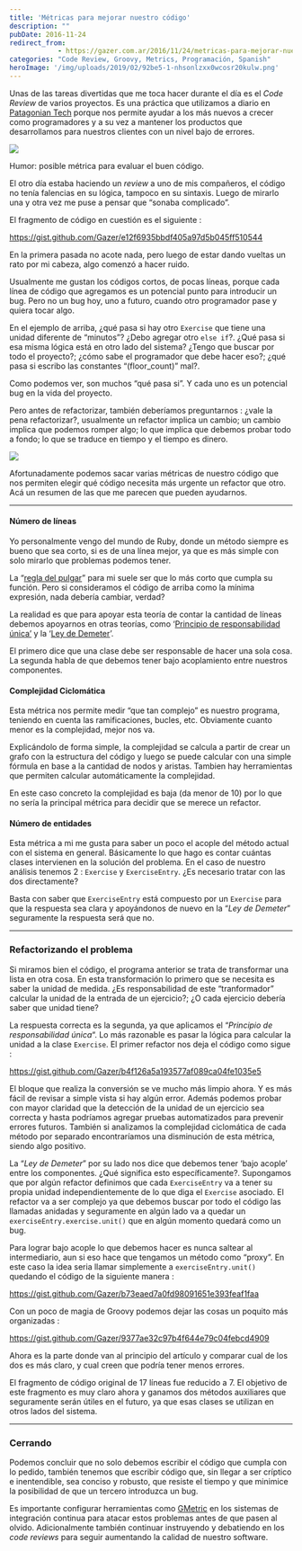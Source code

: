 ```yaml
---
title: 'Métricas para mejorar nuestro código'
description: ""
pubDate: 2016-11-24
redirect_from: 
            - https://gazer.com.ar/2016/11/24/metricas-para-mejorar-nuestro-codigo/
categories: "Code Review, Groovy, Metrics, Programación, Spanish"
heroImage: '/img/uploads/2019/02/92be5-1-nhsonlzxx0wcosr20kulw.png'
---
```

Unas de las tareas divertidas que me toca hacer durante el día es el _Code Review_ de varios proyectos. Es una práctica que utilizamos a diario en [Patagonian Tech](https://twitter.com/patagoniantech) porque nos permite ayudar a los más nuevos a crecer como programadores y a su vez a mantener los productos que desarrollamos para nuestros clientes con un nivel bajo de errores.

![](/img/uploads/2019/02/92be5-1-nhsonlzxx0wcosr20kulw.png)

Humor: posible métrica para evaluar el buen código.

El otro día estaba haciendo un _review_ a uno de mis compañeros, el código no tenía falencias en su lógica, tampoco en su sintaxis. Luego de mirarlo una y otra vez me puse a pensar que “sonaba complicado”.

El fragmento de código en cuestión es el siguiente :

https://gist.github.com/Gazer/e12f6935bbdf405a97d5b045ff510544

En la primera pasada no acote nada, pero luego de estar dando vueltas un rato por mi cabeza, algo comenzó a hacer ruido.

Usualmente me gustan los códigos cortos, de pocas líneas, porque cada línea de código que agregamos es un potencial punto para introducir un bug. Pero no un bug hoy, uno a futuro, cuando otro programador pase y quiera tocar algo.

En el ejemplo de arriba, ¿qué pasa si hay otro `Exercise` que tiene una unidad diferente de “minutos”? ¿Debo agregar otro `else if`?. ¿Qué pasa si esa misma lógica está en otro lado del sistema? ¿Tengo que buscar por todo el proyecto?; ¿cómo sabe el programador que debe hacer eso?; ¿qué pasa si escribo las constantes “(floor_count)” mal?.

Como podemos ver, son muchos “qué pasa si”. Y cada uno es un potencial bug en la vida del proyecto.

Pero antes de refactorizar, también deberíamos preguntarnos : ¿vale la pena refactorizar?, usualmente un refactor implica un cambio; un cambio implica que podemos romper algo; lo que implica que debemos probar todo a fondo; lo que se traduce en tiempo y el tiempo es dinero.

![](/img/uploads/2019/02/0a622-105kfbmsh7z0b5exxqdzdla.jpeg)

Afortunadamente podemos sacar varias métricas de nuestro código que nos permiten elegir qué código necesita más urgente un refactor que otro. Acá un resumen de las que me parecen que pueden ayudarnos.

---

#### Número de líneas

Yo personalmente vengo del mundo de Ruby, donde un método siempre es bueno que sea corto, si es de una línea mejor, ya que es más simple con solo mirarlo que problemas podemos tener.

La “[regla del pulgar](https://es.wikipedia.org/wiki/Rule_of_thumb)” para mi suele ser que lo más corto que cumpla su función. Pero si consideramos el código de arriba como la mínima expresión, nada debería cambiar, verdad?

La realidad es que para apoyar esta teoría de contar la cantidad de líneas debemos apoyarnos en otras teorías, como ‘[Principio de responsabilidad única’](https://en.wikipedia.org/wiki/Single_responsibility_principle) y la ‘[Ley de Demeter](https://en.wikipedia.org/wiki/Law_of_Demeter)’.

El primero dice que una clase debe ser responsable de hacer una sola cosa. La segunda habla de que debemos tener bajo acoplamiento entre nuestros componentes.

#### Complejidad Ciclomática

Esta métrica nos permite medir “que tan complejo” es nuestro programa, teniendo en cuenta las ramificaciones, bucles, etc. Obviamente cuanto menor es la complejidad, mejor nos va.

Explicándolo de forma simple, la complejidad se calcula a partir de crear un grafo con la estructura del código y luego se puede calcular con una simple fórmula en base a la cantidad de nodos y aristas. Tambien hay herramientas que permiten calcular automáticamente la complejidad.

En este caso concreto la complejidad es baja (da menor de 10) por lo que no sería la principal métrica para decidir que se merece un refactor.

#### Número de entidades

Esta métrica a mi me gusta para saber un poco el acople del método actual con el sistema en general. Básicamente lo que hago es contar cuántas clases intervienen en la solución del problema. En el caso de nuestro análisis tenemos 2 : `Exercise` y `ExerciseEntry`. ¿Es necesario tratar con las dos directamente?

Basta con saber que `ExerciseEntry` está compuesto por un `Exercise` para que la respuesta sea clara y apoyándonos de nuevo en la “_Ley de Demeter_” seguramente la respuesta será que no.

---

### Refactorizando el problema

Si miramos bien el código, el programa anterior se trata de transformar una lista en otra cosa. En esta transformación lo primero que se necesita es saber la unidad de medida. ¿Es responsabilidad de este “tranformador” calcular la unidad de la entrada de un ejercicio?; ¿O cada ejercicio debería saber que unidad tiene?

La respuesta correcta es la segunda, ya que aplicamos el “_Principio de responsabilidad única_“. Lo más razonable es pasar la lógica para calcular la unidad a la clase `Exercise`. El primer refactor nos deja el código como sigue :

https://gist.github.com/Gazer/b4f126a5a193577af089ca04fe1035e5

El bloque que realiza la conversión se ve mucho más limpio ahora. Y es más fácil de revisar a simple vista si hay algún error. Además podemos probar con mayor claridad que la detección de la unidad de un ejercicio sea correcta y hasta podríamos agregar pruebas automatizados para prevenir errores futuros. También si analizamos la complejidad ciclomática de cada método por separado encontraríamos una disminución de esta métrica, siendo algo positivo.

La “_Ley de Demeter_” por su lado nos dice que debemos tener ‘bajo acople’ entre los componentes. ¿Qué significa esto específicamente?. Supongamos que por algún refactor definimos que cada `ExerciseEntry` va a tener su propia unidad independientemente de lo que diga el `Exercise` asociado. El refactor va a ser complejo ya que debemos buscar por todo el código las llamadas anidadas y seguramente en algún lado va a quedar un `exerciseEntry.exercise.unit()` que en algún momento quedará como un bug.

Para lograr bajo acople lo que debemos hacer es nunca saltear al intermediario, aun si eso hace que tengamos un método como “proxy”. En este caso la idea seria llamar simplemente a `exerciseEntry.unit()` quedando el código de la siguiente manera :

https://gist.github.com/Gazer/b73eaed7a0fd98091651e393feaf1faa

Con un poco de magia de Groovy podemos dejar las cosas un poquito más organizadas :

https://gist.github.com/Gazer/9377ae32c97b4f644e79c04febcd4909

Ahora es la parte donde van al principio del artículo y comparar cual de los dos es más claro, y cual creen que podría tener menos errores.

El fragmento de código original de 17 líneas fue reducido a 7. El objetivo de este fragmento es muy claro ahora y ganamos dos métodos auxiliares que seguramente serán útiles en el futuro, ya que esas clases se utilizan en otros lados del sistema.

---

### Cerrando

Podemos concluir que no solo debemos escribir el código que cumpla con lo pedido, también tenemos que escribir código que, sin llegar a ser críptico e inentendible, sea conciso y robusto, que resiste el tiempo y que minimice la posibilidad de que un tercero introduzca un bug.

Es importante configurar herramientas como [GMetric](http://gmetrics.sourceforge.net/) en los sistemas de integración continua para atacar estos problemas antes de que pasen al olvido. Adicionalmente también continuar instruyendo y debatiendo en los _code reviews_ para seguir aumentando la calidad de nuestro software.
